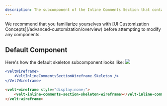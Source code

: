 ```yaml
---
description: The subcomponent of the Inline Comments Section that contains the Skeleton loader that appears when the Inline Comments Section is first loading.
---
```


<Note>
We recommend that you familiarize yourselves with [UI Customization Concepts](/advanced-customization/overview) before attempting to modify any components.
</Note>

## Default Component
Here's how the default skeleton subcomponent looks like:
![](images/inline-comments-loading.png)


<RequestExample>



```jsx React / Next.js
<VeltWireframe>
    <VeltInlineCommentsSectionWireframe.Skeleton />
</VeltWireframe>
```


```HTML HTML
<velt-wireframe style="display:none;">
    <velt-inline-comments-section-skeleton-wireframe></velt-inline-comments-section-skeleton-wireframe>
</velt-wireframe>
```

</RequestExample>


